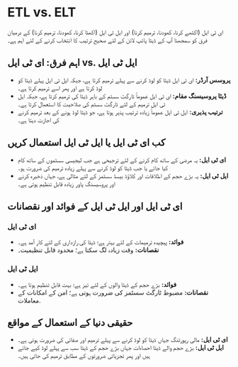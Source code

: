 # ETL vs. ELT

ای ٹی ایل (اکٹھے کرنا، کھودنا، ترمیم کرنا) اور ایل ٹی ایل (اکھٹا کرنا، کھودنا، ترمیم کرنا) کے درمیان فرق کو سمجھنا آپ کے ڈیٹا پائپ لائن کے لئے صحیح ترتیب کا انتخاب کرنے کے لئے اہم ہے۔

## اہم فرق: ای ٹی ایل vs. ایل ٹی ایل

- **پروسس آرڈر:** ای ٹی ایل ڈیٹا کو لوڈ کرنے سے پہلے ترمیم کرتا ہے، جبکہ ایل ٹی ایل پہلے ڈیٹا کو لوڈ کرتا ہے اور پھر اسے ترمیم کرتا ہے۔
- **ڈیٹا پروسیسنگ مقام:** ای ٹی ایل عموماً ٹارگٹ سسٹم کے باہر ڈیٹا کی ترمیم کرتا ہے، جبکہ ایل ٹی ایل ترمیم کے لئے ٹارگٹ سسٹم کی صلاحیت کا استعمال کرتا ہے۔
- **ترتیب پذیری:** ایل ٹی ایل عموماً زیادہ ترتیب پذیر ہوتا ہے، جو ڈیٹا لوڈ ہونے کے بعد ترمیم کرنے کی اجازت دیتا ہے۔

## کب ای ٹی ایل یا ایل ٹی ایل استعمال کریں

- **ای ٹی ایل:** یہ مرضی کے ساتھ کام کرنے کے لئے ترجیحی ہے جب لیجیسی سسٹموں کے ساتھ کام کیا جائے یا جب ڈیٹا کو لوڈ کرنے سے پہلے زیادہ ترمیم کی ضرورت ہو۔
- **ایل ٹی ایل:** یہ بڑے حجم کے اطلاقات اور کلاؤڈ بیسڈ سسٹمز کے لئے مثالی ہے، جہاں ذخیرہ کرنے اور پروسیسنگ پاور زیادہ قابل تنظیم ہوتی ہے۔

## ای ٹی ایل اور ایل ٹی ایل کے فوائد اور نقصانات

### ای ٹی ایل

- **فوائد:** پیچیدہ ترمیمات کے لئے بہتر ہے؛ ڈیٹا کی رازداری کے لئے کار آمد ہے۔
- **نقصانات:** وقت زیادہ لگ سکتا ہے؛ محدود قابل تنظیمیت۔

### ایل ٹی ایل

- **فوائد:** بڑے حجم کے ڈیٹا والوں کے لئے تیز ہے؛ بہت قابل تنظیم ہوتا ہے۔
- **نقصانات:** مضبوط ٹارگٹ سسٹمز کی ضرورت ہوتی ہے؛ امن کے امکانات کے معاملات. 

## حقیقی دنیا کے استعمال کے مواقع

- **ای ٹی ایل:** مالی رپورٹنگ جہاں ڈیٹا کو لوڈ کرنے سے پہلے ترمیم اور صفائی کی ضرورت ہوتی ہے۔
- **ایل ٹی ایل:** بڑے حجم والے ڈیٹا احصاءات جہاں بڑے حجم کے ڈیٹا سب سے پہلے لوڈ کیے جاتے ہیں اور پھر تجزیاتی ضرورتوں کے مطابق ترمیم کی جاتی ہیں۔